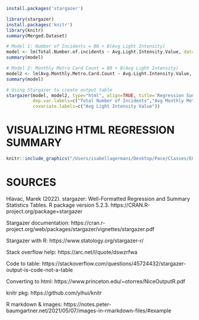 ```r
install.packages('stargazer')

library(stargazer)
install.packages('knitr')
library(knitr)
summary(Merged.Dataset)
```

```r
# Model 1: Number of Incidents = B0 + B(Avg Light Intensity)
model <- lm(Total.Number.of.incidents ~ Avg.Light.Intensity.Value, data = Merged.Dataset)
summary(model)

# Model 2: Monthly Metro Card Count = B0 + B(Avg Light Intensity)
model2 <- lm(Avg.Monthly.Metro.Card.Count ~ Avg.Light.Intensity.Value, data = Merged.Dataset)
summary(model)

```
```r
# Using Stargazer to create output table
stargazer(model, model2, type="html", align=TRUE, title='Regression Summary',
          dep.var.labels=c("Total Number of Incidents","Avg Monthly Metro Card Count"),
          covariate.labels=c("Avg Light Intensity Value"))
```
# VISUALIZING HTML REGRESSION SUMMARY

```r
knitr::include_graphics("/Users/isabellagermani/Desktop/Pace/Classes/ECO_590/ASSIGNMENTS/TABLEE.png")
```


# SOURCES #
Hlavac, Marek (2022). stargazer: Well-Formatted Regression and Summary Statistics Tables.
R package version 5.2.3. https://CRAN.R-project.org/package=stargazer 

Stargazer documentation: https://cran.r-project.org/web/packages/stargazer/vignettes/stargazer.pdf

Stargazer with R: https://www.statology.org/stargazer-r/

Stack overflow help: https://arc.net/l/quote/dswzrfwa

Code to table: https://stackoverflow.com/questions/45724432/stargazer-output-is-code-not-a-table

Converting to html: https://www.princeton.edu/~otorres/NiceOutputR.pdf

knitr pkg: https://github.com/yihui/knitr

R markdown & images: https://notes.peter-baumgartner.net/2021/05/07/images-in-rmarkdown-files/#example 
